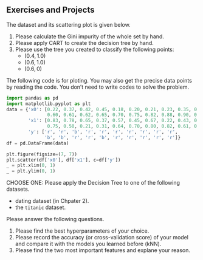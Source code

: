 ## Exercises and Projects


::: {#exr-}
The dataset and its scattering plot is given below.

1. Please calculate the Gini impurity of the whole set by hand.
2. Please apply CART to create the decision tree by hand. 
3. Please use the tree you created to classify the following points:
    - $(0.4, 1.0)$
    - $(0.6, 1.0)$
    - $(0.6, 0)$

The following code is for ploting. You may also get the precise data points by reading the code. You don't need to write codes to solve the problem.

```python
import pandas as pd
import matplotlib.pyplot as plt
data = {'x0': [0.22, 0.37, 0.42, 0.45, 0.18, 0.20, 0.21, 0.23, 0.35, 0.58,
               0.60, 0.61, 0.62, 0.65, 0.70, 0.75, 0.82, 0.88, 0.90, 0.92],
        'x1': [0.83, 0.78, 0.65, 0.37, 0.57, 0.45, 0.67, 0.22, 0.43, 0.33,
               0.75, 0.50, 0.21, 0.31, 0.64, 0.70, 0.80, 0.82, 0.61, 0.81],
        'y': ['r', 'r', 'b', 'r', 'r', 'r', 'r', 'r', 'r', 'r', 
              'b', 'b', 'r', 'r', 'b', 'r', 'r', 'r', 'r', 'r']}
df = pd.DataFrame(data)

plt.figure(figsize=(7, 7))
plt.scatter(df['x0'], df['x1'], c=df['y'])
_ = plt.xlim(0, 1)
_ = plt.ylim(0, 1)

```
:::






::: {#exr-}
CHOOSE ONE: Please apply the Decision Tree to one of the following datasets. 

- dating dataset (in Chpater 2). 
- the `titanic` dataset.

Please answer the following questions.

1. Please find the best hyperparameters of your choice.
2. Please record the accuracy (or cross-validation score) of your model and compare it with the models you learned before (kNN). 
3. Please find the two most important features and explane your reason.
:::

